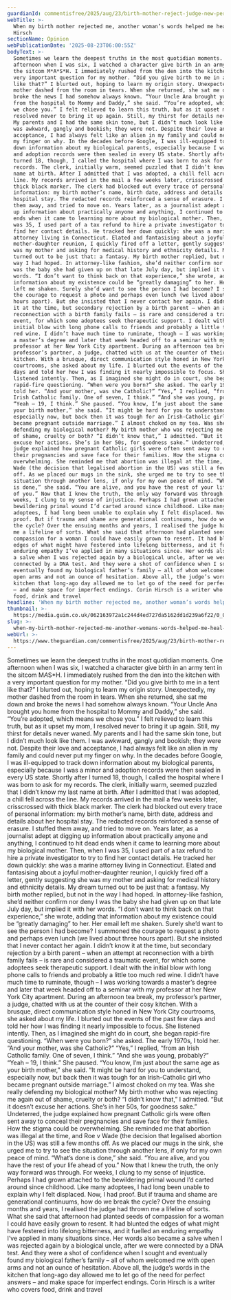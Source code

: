 ```yaml
---
guardianId: commentisfree/2025/aug/23/birth-mother-reject-judge-new-perspective
webTitle: >-
  When my birth mother rejected me, another woman’s words helped me heal | Corin
  Hirsch
sectionName: Opinion
webPublicationDate: '2025-08-23T06:00:55Z'
bodyText: >-
  Sometimes we learn the deepest truths in the most quotidian moments. One
  afternoon when I was six, I watched a character give birth in an army tent in
  the sitcom M*A*S*H. I immediately rushed from the den into the kitchen with a
  very important question for my mother. “Did you give birth to me in a tent
  like that?” I blurted out, hoping to learn my origin story. Unexpectedly, my
  mother dashed from the room in tears. When she returned, she sat me down and
  broke the news I had somehow always known. “Your Uncle Ana brought you home
  from the hospital to Mommy and Daddy,” she said. “You’re adopted, which means
  we chose you.” I felt relieved to learn this truth, but as it upset my mom, I
  resolved never to bring it up again. Still, my thirst for details never waned.
  My parents and I had the same skin tone, but I didn’t much look like them. I
  was awkward, gangly and bookish; they were not. Despite their love and
  acceptance, I had always felt like an alien in my family and could never put
  my finger on why. In the decades before Google, I was ill-equipped to track
  down information about my biological parents, especially because I was a minor
  and adoption records were then sealed in every US state. Shortly after I
  turned 18, though, I called the hospital where I was born to ask for my
  records. The clerk, initially warm, seemed puzzled that I didn’t know my last
  name at birth. After I admitted that I was adopted, a chill fell across the
  line. My records arrived in the mail a few weeks later, crisscrossed with
  thick black marker. The clerk had blocked out every trace of personal
  information: my birth mother’s name, birth date, address and details about her
  hospital stay. The redacted records reinforced a sense of erasure. I stuffed
  them away, and tried to move on. Years later, as a journalist adept at digging
  up information about practically anyone and anything, I continued to hit dead
  ends when it came to learning more about my biological mother. Then, when I
  was 35, I used part of a tax refund to hire a private investigator to try to
  find her contact details. He tracked her down quickly: she was a marine
  attorney living in Connecticut. Elated and fantasising about a joyful
  mother-daughter reunion, I quickly fired off a letter, gently suggesting she
  was my mother and asking for medical history and ethnicity details. My dream
  turned out to be just that: a fantasy. My birth mother replied, but not in the
  way I had hoped. In attorney-like fashion, she’d neither confirm nor deny I
  was the baby she had given up on that late July day, but implied it with her
  words. “I don’t want to think back on that experience,” she wrote, adding that
  information about my existence could be “greatly damaging” to her. Her email
  left me shaken. Surely she’d want to see the person I had become? I summoned
  the courage to request a photo and perhaps even lunch (we lived about three
  hours apart). But she insisted that I never contact her again. I didn’t know
  it at the time, but secondary rejection by a birth parent – when an attempt at
  reconnection with a birth family fails – is rare and considered a traumatic
  event, for which some adoptees seek therapeutic support. I dealt with the
  initial blow with long phone calls to friends and probably a little too much
  red wine. I didn’t have much time to ruminate, though – I was working towards
  a master’s degree and later that week headed off to a seminar with my
  professor at her New York City apartment. During an afternoon tea break, my
  professor’s partner, a judge, chatted with us at the counter of their cosy
  kitchen. With a brusque, direct communication style honed in New York City
  courtrooms, she asked about my life. I blurted out the events of the past few
  days and told her how I was finding it nearly impossible to focus. She
  listened intently. Then, as I imagined she might do in court, she began
  rapid-fire questioning. “When were you born?” she asked. The early 1970s, I
  told her. “And your mother, was she Catholic?” “Yes,” I replied, “from an
  Irish Catholic family. One of seven, I think.” “And she was young, probably?”
  “Yeah – 19, I think.” She paused. “You know, I’m just about the same age as
  your birth mother,” she said. “It might be hard for you to understand,
  especially now, but back then it was tough for an Irish-Catholic girl who
  became pregnant outside marriage.” I almost choked on my tea. Was she really
  defending my biological mother? My birth mother who was rejecting me again out
  of shame, cruelty or both? “I didn’t know that,” I admitted. “But it doesn’t
  excuse her actions. She’s in her 50s, for goodness sake.” Undeterred, the
  judge explained how pregnant Catholic girls were often sent away to conceal
  their pregnancies and save face for their families. How the stigma could be
  overwhelming. She reminded me that abortion was illegal at the time, and Roe v
  Wade (the decision that legalised abortion in the US) was still a few months
  off. As we placed our mugs in the sink, she urged me to try to see the
  situation through another lens, if only for my own peace of mind. “What’s done
  is done,” she said. “You are alive, and you have the rest of your life ahead
  of you.” Now that I knew the truth, the only way forward was through. For
  weeks, I clung to my sense of injustice. Perhaps I had grown attached to the
  bewildering primal wound I’d carted around since childhood. Like many
  adoptees, I had long been unable to explain why I felt displaced. Now, I had
  proof. But if trauma and shame are generational continuums, how do we break
  the cycle? Over the ensuing months and years, I realised the judge had thrown
  me a lifeline of sorts. What she said that afternoon had planted seeds of
  compassion for a woman I could have easily grown to resent. It had blunted the
  edges of what might have festered into lifelong bitterness, and it fuelled an
  enduring empathy I’ve applied in many situations since. Her words also became
  a salve when I was rejected again by a biological uncle, after we were
  connected by a DNA test. And they were a shot of confidence when I sought and
  eventually found my biological father’s family – all of whom welcomed me with
  open arms and not an ounce of hesitation. Above all, the judge’s words in the
  kitchen that long-ago day allowed me to let go of the need for perfect answers
  – and make space for imperfect endings. Corin Hirsch is a writer who covers
  food, drink and travel
headline: 'When my birth mother rejected me, another woman’s words helped me heal'
thumbnail: >-
  https://media.guim.co.uk/062163972a1c244d4ed727da5162dd1d239a6f22/0_0_5000_4000/500.jpg
slug: >-
  when-my-birth-mother-rejected-me-another-womans-words-helped-me-heal-or-corin-hirsch
webUrl: >-
  https://www.theguardian.com/commentisfree/2025/aug/23/birth-mother-reject-judge-new-perspective
---
```

Sometimes we learn the deepest truths in the most quotidian moments. One afternoon when I was six, I watched a character give birth in an army tent in the sitcom M*A*S*H. I immediately rushed from the den into the kitchen with a very important question for my mother. “Did you give birth to me in a tent like that?” I blurted out, hoping to learn my origin story. Unexpectedly, my mother dashed from the room in tears. When she returned, she sat me down and broke the news I had somehow always known. “Your Uncle Ana brought you home from the hospital to Mommy and Daddy,” she said. “You’re adopted, which means we chose you.” I felt relieved to learn this truth, but as it upset my mom, I resolved never to bring it up again. Still, my thirst for details never waned. My parents and I had the same skin tone, but I didn’t much look like them. I was awkward, gangly and bookish; they were not. Despite their love and acceptance, I had always felt like an alien in my family and could never put my finger on why. In the decades before Google, I was ill-equipped to track down information about my biological parents, especially because I was a minor and adoption records were then sealed in every US state. Shortly after I turned 18, though, I called the hospital where I was born to ask for my records. The clerk, initially warm, seemed puzzled that I didn’t know my last name at birth. After I admitted that I was adopted, a chill fell across the line. My records arrived in the mail a few weeks later, crisscrossed with thick black marker. The clerk had blocked out every trace of personal information: my birth mother’s name, birth date, address and details about her hospital stay. The redacted records reinforced a sense of erasure. I stuffed them away, and tried to move on. Years later, as a journalist adept at digging up information about practically anyone and anything, I continued to hit dead ends when it came to learning more about my biological mother. Then, when I was 35, I used part of a tax refund to hire a private investigator to try to find her contact details. He tracked her down quickly: she was a marine attorney living in Connecticut. Elated and fantasising about a joyful mother-daughter reunion, I quickly fired off a letter, gently suggesting she was my mother and asking for medical history and ethnicity details. My dream turned out to be just that: a fantasy. My birth mother replied, but not in the way I had hoped. In attorney-like fashion, she’d neither confirm nor deny I was the baby she had given up on that late July day, but implied it with her words. “I don’t want to think back on that experience,” she wrote, adding that information about my existence could be “greatly damaging” to her. Her email left me shaken. Surely she’d want to see the person I had become? I summoned the courage to request a photo and perhaps even lunch (we lived about three hours apart). But she insisted that I never contact her again. I didn’t know it at the time, but secondary rejection by a birth parent – when an attempt at reconnection with a birth family fails – is rare and considered a traumatic event, for which some adoptees seek therapeutic support. I dealt with the initial blow with long phone calls to friends and probably a little too much red wine. I didn’t have much time to ruminate, though – I was working towards a master’s degree and later that week headed off to a seminar with my professor at her New York City apartment. During an afternoon tea break, my professor’s partner, a judge, chatted with us at the counter of their cosy kitchen. With a brusque, direct communication style honed in New York City courtrooms, she asked about my life. I blurted out the events of the past few days and told her how I was finding it nearly impossible to focus. She listened intently. Then, as I imagined she might do in court, she began rapid-fire questioning. “When were you born?” she asked. The early 1970s, I told her. “And your mother, was she Catholic?” “Yes,” I replied, “from an Irish Catholic family. One of seven, I think.” “And she was young, probably?” “Yeah – 19, I think.” She paused. “You know, I’m just about the same age as your birth mother,” she said. “It might be hard for you to understand, especially now, but back then it was tough for an Irish-Catholic girl who became pregnant outside marriage.” I almost choked on my tea. Was she really defending my biological mother? My birth mother who was rejecting me again out of shame, cruelty or both? “I didn’t know that,” I admitted. “But it doesn’t excuse her actions. She’s in her 50s, for goodness sake.” Undeterred, the judge explained how pregnant Catholic girls were often sent away to conceal their pregnancies and save face for their families. How the stigma could be overwhelming. She reminded me that abortion was illegal at the time, and Roe v Wade (the decision that legalised abortion in the US) was still a few months off. As we placed our mugs in the sink, she urged me to try to see the situation through another lens, if only for my own peace of mind. “What’s done is done,” she said. “You are alive, and you have the rest of your life ahead of you.” Now that I knew the truth, the only way forward was through. For weeks, I clung to my sense of injustice. Perhaps I had grown attached to the bewildering primal wound I’d carted around since childhood. Like many adoptees, I had long been unable to explain why I felt displaced. Now, I had proof. But if trauma and shame are generational continuums, how do we break the cycle? Over the ensuing months and years, I realised the judge had thrown me a lifeline of sorts. What she said that afternoon had planted seeds of compassion for a woman I could have easily grown to resent. It had blunted the edges of what might have festered into lifelong bitterness, and it fuelled an enduring empathy I’ve applied in many situations since. Her words also became a salve when I was rejected again by a biological uncle, after we were connected by a DNA test. And they were a shot of confidence when I sought and eventually found my biological father’s family – all of whom welcomed me with open arms and not an ounce of hesitation. Above all, the judge’s words in the kitchen that long-ago day allowed me to let go of the need for perfect answers – and make space for imperfect endings. Corin Hirsch is a writer who covers food, drink and travel
